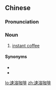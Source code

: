==Chinese==
{{zh-forms|type=22}}

===Pronunciation===
{{zh-pron
|m=sùróng kāfēi
|c=cuk1 jung4 gaa3 fe1
|cat=n
}}

===Noun===
{{zh-noun}}

# [[instant coffee]]

====Synonyms====
* {{zh-l|即溶咖啡}}
* {{zh-l|咖啡精}}

{{zh-cat|Coffee}}

[[lo:速溶咖啡]]
[[zh:速溶咖啡]]